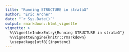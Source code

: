 ```yaml
---
title: "Running STRUCTURE in strataG"
author: "Eric Archer"
date: "`r Sys.Date()`"
output: rmarkdown::html_vignette
vignette: >
  %\VignetteIndexEntry{Running STRUCTURE in strataG"}
  %\VignetteEngine{knitr::rmarkdown}
  \usepackage[utf8]{inputenc}
---
```

